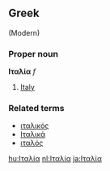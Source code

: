 ==Greek== 
(Modern)
===Proper noun===
'''Ιταλία''' ''f''

# [[Italy]]

===Related terms===
*[[ιταλικός]]
*[[Ιταλικά]]
*[[ιταλός]]

[[hu:Ιταλία]]
[[nl:Ιταλία]]
[[ja:Ιταλία]]